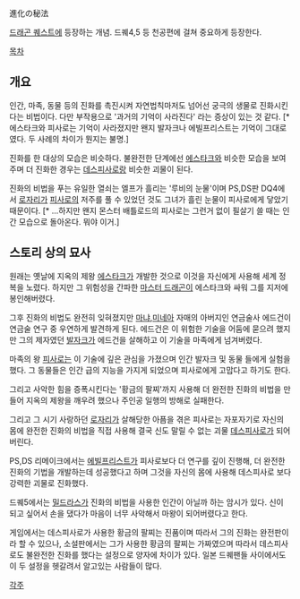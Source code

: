 進化の秘法

[[드래곤 퀘스트]]에 등장하는 개념. 드퀘4,5 등 천공편에 걸쳐 중요하게 등장한다.

[[목차]]
== 개요 ==
인간, 마족, 동물 등의 진화를 촉진시켜 자연법칙마저도 넘어선 궁극의 생물로 진화시킨다는 비법이다. 다만 부작용으로 '과거의 기억이 사라진다' 라는 증상이 있는 것 같다. [* 에스타크와 피사로는 기억이 사라졌지만 왠지 발자크나 에빌프리스트는 기억이 그대로였다. 두 사례의 차이가 뭔지는 불명.]

진화를 한 대상의 모습은 비슷하다. 불완전한 단계에선 [[에스타크]]와 비슷한 모습을 보여주며 더 진화한 경우는 [[데스피사로]]랑 비슷한 괴물이 된다.

진화의 비법을 푸는 유일한 열쇠는 엘프가 흘리는 '루비의 눈물'이며 PS,DS판 DQ4에서 [[로자리]]가 [[피사로]]의 저주를 풀 수 있었던 것도 그녀가 흘린 눈물이 피사로에게 닿았기 때문이다. [* ...하지만 왠지 몬스터 배틀로드의 피사로는 그런거 없이 필살기 쓸 때는 인간 모습으로 돌아온다. 뭐야 이거.]

== 스토리 상의 묘사 ==
원래는 옛날에 지옥의 제왕 [[에스타크]]가 개발한 것으로 이것을 자신에게 사용해 세계 정복을 노렸다. 하지만 그 위험성을 간파한 [[마스터 드래곤]]이 에스타크와 싸워 그를 지저에 봉인해버렸다.

그후 진화의 비법도 완전히 잊혀졌지만 [[마냐]],[[미네아]] 자매의 아버지인 연금술사 에드건이 연금술 연구 중 우연하게 발견하게 된다. 에드건은 이 위험한 기술을 어둠에 묻으려 했지만 그의 제자였던 [[발자크]]가 에드건을 살해하고 이 기술을 마족에게 넘겨버렸다.

마족의 왕 [[피사로]]는 이 기술에 깊은 관심을 가졌으며 인간 발자크 및 동물 들에게 실험을 했다. 그 동물들은 인간 급의 지능을 가지게 되었으며 피사로에게 고맙다고 하기도 한다.

그리고 사악한 힘을 증폭시킨다는 '황금의 팔찌'까지 사용해 더 완전한 진화의 비법을 만들어 지옥의 제왕을 깨우려 했으나 주인공 일행의 방해로 실패한다.

그리고 그 시기 사랑하던 [[로자리]]가 살해당한 아픔을 겪은 피사로는 자포자기로 자신의 몸에 완전한 진화의 비법을 직접 사용해 결국 신도 말릴 수 없는 괴물 [[데스피사로]]가 되어버린다.

PS,DS 리메이크에서는 [[에빌프리스트]]가 피사로보다 더 연구를 깊이 진행해, 더 완전한 진화의 기법을 개발하는데 성공했다고 하며 그것을 자신의 몸에 사용해 데스피사로 보다 강력한 괴물로 진화했다.

드퀘5에서는 [[밀드라스]]가 진화의 비법을 사용한 인간이 아닐까 하는 암시가 있다. 신이 되고 싶어서 손을 댔다가 마음이 너무 사악해서 마왕이 되어버렸다고 한다.

게임에서는 데스피사로가 사용한 황금의 팔찌는 진품이며 따라서 그의 진화는 완전판이라 할 수 있으나, 소설판에서는 그가 사용한 황금의 팔찌는 가짜였으며 따라서 데스피사로도 불완전한 진화를 했다는 설정으로 양자에 차이가 있다. 일본 드퀘팬들 사이에서도 이 두 설정을 헷갈려서 알고있는 사람들이 많다.

[[각주]]
